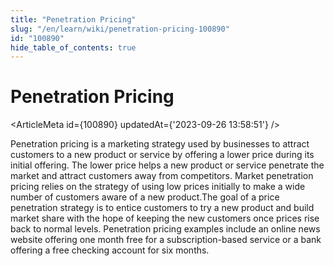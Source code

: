 ```yaml
---
title: "Penetration Pricing"
slug: "/en/learn/wiki/penetration-pricing-100890"
id: "100890"
hide_table_of_contents: true
---
```



# Penetration Pricing

<ArticleMeta id={100890} updatedAt={'2023-09-26 13:58:51'} />
<div className='border-solid border-b border-t-0 my-4 border-[var(--ifm-color-gray-300)]' />

Penetration pricing is a marketing strategy used by businesses to attract customers to a new product or service by offering a lower price during its initial offering. The lower price helps a new product or service penetrate the market and attract customers away from competitors. Market penetration pricing relies on the strategy of using low prices initially to make a wide number of customers aware of a new product.The goal of a price penetration strategy is to entice customers to try a new product and build market share with the hope of keeping the new customers once prices rise back to normal levels. Penetration pricing examples include an online news website offering one month free for a subscription-based service or a bank offering a free checking account for six months.
